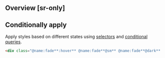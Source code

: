 ## Overview [sr-only]
<Overview/>

## Conditionally apply
Apply styles based on different states using [selectors](/guide/state-selectors) and [conditional queries](/guide/conditional-queries).
```html
<div class="@name:fade**:hover** @name:fade**@sm** @name:fade**@dark** @name:fade**@print**">…</div>
```

